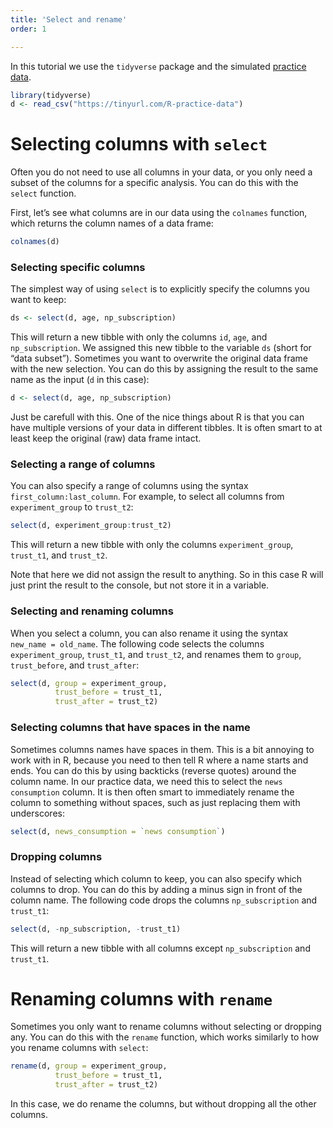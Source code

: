 ```yaml
---
title: 'Select and rename'
order: 1

---
```


::: {.callout-note title="Required packages and data for this tutorial"}

In this tutorial we use the `tidyverse` package and the simulated [practice data](../../data-management/index.qmd#practice-data).

```r
library(tidyverse)
d <- read_csv("https://tinyurl.com/R-practice-data")
```
:::

# Selecting columns with `select`

Often you do not need to use all columns in your data, or you only need a subset of the columns for a specific analysis.
You can do this with the `select` function.

First, let's see what columns are in our data using the `colnames` function, which returns the column names of a data frame:

```r
colnames(d)
```

### Selecting specific columns

The simplest way of using `select` is to explicitly specify the columns you want to keep:

```r
ds <- select(d, age, np_subscription)
```

This will return a new tibble with only the columns `id`, `age`, and `np_subscription`.
We assigned this new tibble to the variable `ds` (short for "data subset").
Sometimes you want to overwrite the original data frame with the new selection.
You can do this by assigning the result to the same name as the input (`d` in this case):

```r
d <- select(d, age, np_subscription)
```

Just be carefull with this. 
One of the nice things about R is that you can have multiple versions of your data in different tibbles.
It is often smart to at least keep the original (raw) data frame intact.

### Selecting a range of columns

You can also specify a range of columns using the syntax `first_column:last_column`.
For example, to select all columns from `experiment_group` to `trust_t2`:

```r
select(d, experiment_group:trust_t2)
```

This will return a new tibble with only the columns `experiment_group`, `trust_t1`, and `trust_t2`.

Note that here we did not assign the result to anything.
So in this case R will just print the result to the console, but not store it in a variable.

### Selecting and renaming columns

When you select a column, you can also rename it using the syntax `new_name = old_name`. 
The following code selects the columns `experiment_group`, `trust_t1`, and `trust_t2`, and renames them to `group`, `trust_before`, and `trust_after`:

```r
select(d, group = experiment_group, 
          trust_before = trust_t1, 
          trust_after = trust_t2)
```


### Selecting columns that have spaces in the name  

Sometimes columns names have spaces in them.
This is a bit annoying to work with in R, because you need to then tell R where a name starts and ends.
You can do this by using backticks (reverse quotes) around the column name. 
In our practice data, we need this to select the `news consumption` column.
It is then often smart to immediately rename the column to something without spaces, such as just replacing them with underscores:

```r
select(d, news_consumption = `news consumption`)
```

### Dropping columns

Instead of selecting which column to keep, you can also specify which columns to drop.
You can do this by adding a minus sign in front of the column name.
The following code drops the columns `np_subscription` and `trust_t1`:

```r
select(d, -np_subscription, -trust_t1)
```

This will return a new tibble with all columns except `np_subscription` and `trust_t1`.


# Renaming columns with `rename`

Sometimes you only want to rename columns without selecting or dropping any.
You can do this with the `rename` function, which works similarly to how you rename columns with `select`:

```r
rename(d, group = experiment_group, 
          trust_before = trust_t1, 
          trust_after = trust_t2)
```

In this case, we do rename the columns, but without dropping all the other columns.
